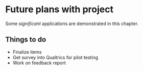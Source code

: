 # Future plans with project

Some _significant_ applications are demonstrated in this chapter.

## Things to do 

+ Finalize items 
+ Get survey into Qualtrics for pilot testing
+ Work on feedback report 


